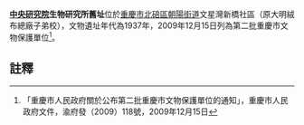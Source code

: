 {{msg:重慶市文物保護單位
|名稱 = 中央研究院生物研究所
|編號 = 145
|圖片 = 
|級別 = 6
|分類 = 
|時代 = 1937年
|地點 = [[北碚區|北碚區]][[朝陽街道|朝陽街道]]文星灣新橋社區（原大明絨布總廠子弟校）
|坐標 = 
|登錄 = 2009年12月15日
}}
'''[[中央研究院|中央研究院]]生物研究所舊址'''位於[[重慶市|重慶市]][[北碚區|北碚區]][[朝陽街道|朝陽街道]]文星灣新橋社區（原大明絨布總廠子弟校），文物遺址年代為1937年，2009年12月15日列為第二批重慶市文物保護單位<ref>「重慶市人民政府關於公布第二批重慶市文物保護單位的通知」，重慶市人民政府文件，渝府發（2009）118號，2009年12月15日</ref>。
== 註釋 ==
{{reflist}}
{{文物保護單位小作品}}